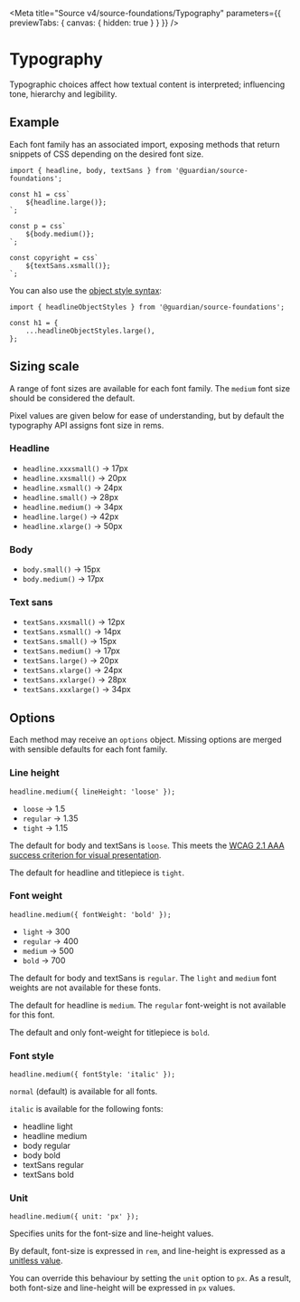 
<Meta
	title="Source v4/source-foundations/Typography"
	parameters={{ previewTabs: { canvas: { hidden: true } } }}
/>

# Typography

Typographic choices affect how textual content is interpreted; influencing tone,
hierarchy and legibility.

## Example

Each font family has an associated import, exposing methods that return snippets
of CSS depending on the desired font size.

```tsx
import { headline, body, textSans } from '@guardian/source-foundations';

const h1 = css`
	${headline.large()};
`;

const p = css`
	${body.medium()};
`;

const copyright = css`
	${textSans.xsmall()};
`;
```

You can also use the [object style syntax](https://emotion.sh/docs/object-styles):

```tsx
import { headlineObjectStyles } from '@guardian/source-foundations';

const h1 = {
	...headlineObjectStyles.large(),
};
```

## Sizing scale

A range of font sizes are available for each font family. The `medium` font size
should be considered the default.

Pixel values are given below for ease of understanding, but by default the
typography API assigns font size in rems.

### Headline

-   `headline.xxxsmall()` -> 17px
-   `headline.xxsmall()` -> 20px
-   `headline.xsmall()` -> 24px
-   `headline.small()` -> 28px
-   `headline.medium()` -> 34px
-   `headline.large()` -> 42px
-   `headline.xlarge()` -> 50px

### Body

-   `body.small()` -> 15px
-   `body.medium()` -> 17px

### Text sans

-   `textSans.xxsmall()` -> 12px
-   `textSans.xsmall()` -> 14px
-   `textSans.small()` -> 15px
-   `textSans.medium()` -> 17px
-   `textSans.large()` -> 20px
-   `textSans.xlarge()` -> 24px
-   `textSans.xxlarge()` -> 28px
-   `textSans.xxxlarge()` -> 34px

## Options

Each method may receive an `options` object. Missing options are merged with sensible defaults for each font family.

### Line height

```tsx
headline.medium({ lineHeight: 'loose' });
```

-   `loose` -> 1.5
-   `regular` -> 1.35
-   `tight` -> 1.15

The default for body and textSans is `loose`. This meets the [WCAG 2.1 AAA success criterion for visual presentation](https://www.w3.org/TR/WCAG21/#visual-presentation).

The default for headline and titlepiece is `tight`.

### Font weight

```tsx
headline.medium({ fontWeight: 'bold' });
```

-   `light` -> 300
-   `regular` -> 400
-   `medium` -> 500
-   `bold` -> 700

The default for body and textSans is `regular`. The `light` and `medium` font weights are not available for these fonts.

The default for headline is `medium`. The `regular` font-weight is not available for this font.

The default and only font-weight for titlepiece is `bold`.

### Font style

```tsx
headline.medium({ fontStyle: 'italic' });
```

`normal` (default) is available for all fonts.

`italic` is available for the following fonts:

-   headline light
-   headline medium
-   body regular
-   body bold
-   textSans regular
-   textSans bold

### Unit

```tsx
headline.medium({ unit: 'px' });
```

Specifies units for the font-size and line-height values.

By default, font-size is expressed in `rem`, and line-height is expressed as a [unitless value](https://developer.mozilla.org/en-US/docs/Web/CSS/line-height#values).

You can override this behaviour by setting the `unit` option to `px`. As a result, both font-size and line-height will be expressed in `px` values.
